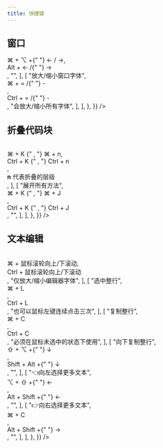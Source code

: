 ```yaml
---
title: 快捷键
---
```



## 窗口

<Table
  data={{
    position: ["start", "center", "center", "start"],
    header: ["功能", "macOS", "Windows", "备注"],
    body: {
      items: [
        [
          "向左/右切换窗口",
          <div>
            <Shortcut>⌘</Shortcut> + <Shortcut>⌥</Shortcut> +{" "}
            <Shortcut>&larr;</Shortcut> / <Shortcut>&rarr;</Shortcut>
          </div>,
          <div>
            <Shortcut>Alt</Shortcut> + <Shortcut>&larr;</Shortcut> /{" "}
            <Shortcut>&rarr;</Shortcut>
          </div>,
          "",
        ],
        [
          "放大/缩小窗口字体",
          <div>
            <Shortcut>⌘</Shortcut> + <Shortcut>=</Shortcut> /{" "}
            <Shortcut>-</Shortcut>
          </div>,
          <div>
            <Shortcut>Ctrl</Shortcut> + <Shortcut>=</Shortcut> /{" "}
            <Shortcut>-</Shortcut>
          </div>,
          "会放大/缩小所有字体",
        ],
      ],
    },
  }}
/>

## 折叠代码块

<Table
  data={{
    position: ["start", "center", "center", "start"],
    header: ["功能", "macOS", "Windows", "备注"],
    body: {
      items: [
        [
          "折叠所有方法",
          <div>
            <Shortcut>⌘</Shortcut> + <Shortcut>K</Shortcut>
            {" , "}
            <Shortcut>⌘</Shortcut> + <Shortcut>n</Shortcut>
          </div>,
          <div>
            <Shortcut>Ctrl</Shortcut> + <Shortcut>K</Shortcut>
            {" , "}
            <Shortcut>Ctrl</Shortcut> + <Shortcut>n</Shortcut>
          </div>,
          <div>
            <b>n</b> 代表折叠的层级
          </div>,
        ],
        [
          "展开所有方法",
          <div>
            <Shortcut>⌘</Shortcut> + <Shortcut>K</Shortcut>
            {" , "}
            <Shortcut>⌘</Shortcut> + <Shortcut>J</Shortcut>
          </div>,
          <div>
            <Shortcut>Ctrl</Shortcut> + <Shortcut>K</Shortcut>
            {" , "}
            <Shortcut>Ctrl</Shortcut> + <Shortcut>J</Shortcut>
          </div>,
          "",
        ],
      ],
    },
  }}
/>

## 文本编辑

<Table
  data={{
    position: ["start", "center", "center", "start"],
    header: ["功能", "macOS", "Windows", "备注"],
    body: {
      items: [
        [
          "放大/缩小编辑器字体",
          <div>
            <Shortcut>⌘</Shortcut> + <Shortcut>鼠标滚轮向上/下滚动</Shortcut>
          </div>,
          <div>
            <Shortcut>Ctrl</Shortcut> + <Shortcut>鼠标滚轮向上/下滚动</Shortcut>
          </div>,
          "仅放大/缩小编辑器字体",
        ],
        [
          "选中整行",
          <div>
            <Shortcut>⌘</Shortcut> + <Shortcut>L</Shortcut>
          </div>,
          <div>
            <Shortcut>Ctrl</Shortcut> + <Shortcut>L</Shortcut>
          </div>,
          "也可以鼠标左键连续点击三次",
        ],
        [
          "复制整行",
          <div>
            <Shortcut>⌘</Shortcut> + <Shortcut>C</Shortcut>
          </div>,
          <div>
            <Shortcut>Ctrl</Shortcut> + <Shortcut>C</Shortcut>
          </div>,
          "必须在鼠标未选中的状态下使用",
        ],
        [
          "向下复制整行",
          <div>
            <Shortcut>⇧</Shortcut> + <Shortcut>⌥</Shortcut> +{" "}
            <Shortcut>&darr;</Shortcut>
          </div>,
          <div>
            <Shortcut>Shift</Shortcut> + <Shortcut>Alt</Shortcut> +{" "}
            <Shortcut>&darr;</Shortcut>
          </div>,
          "",
        ],
        [
          "👈向左选择更多文本",
          <div>
            <Shortcut>⌥</Shortcut> + <Shortcut>⇧</Shortcut> +{" "}
            <Shortcut>&larr;</Shortcut>
          </div>,
          <div>
            <Shortcut>Alt</Shortcut> + <Shortcut>Shift</Shortcut> +{" "}
            <Shortcut>&larr;</Shortcut>
          </div>,
          "",
        ],
        [
          "👉向右选择更多文本",
          <div>
            <Shortcut>⌘</Shortcut> + <Shortcut>C</Shortcut>
          </div>,
          <div>
            <Shortcut>Alt</Shortcut> + <Shortcut>Shift</Shortcut> +{" "}
            <Shortcut>&rarr;</Shortcut>
          </div>,
          "",
        ],
      ],
    },
  }}
/>
